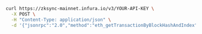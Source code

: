 
<Tabs>
  <TabItem value="cURL">

  ```bash
  curl https://zksync-mainnet.infura.io/v3/YOUR-API-KEY \
    -X POST \
    -H "Content-Type: application/json" \
    -d '{"jsonrpc":"2.0","method":"eth_getTransactionByBlockHashAndIndex","params": ["0xb3b20624f8f0f86eb50dd04688409e5cea4bd02d700bf6e79e9384d47d6a5a35","0x0"],"id":1}'
  ```

  </TabItem>
</Tabs>

